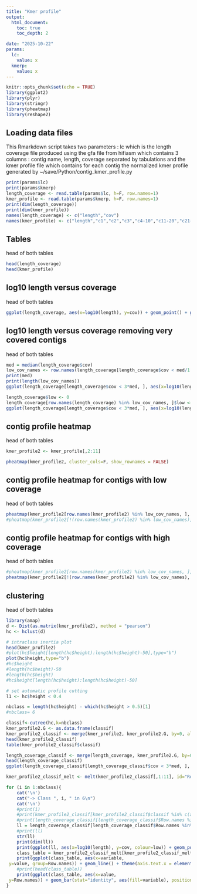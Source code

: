 ```yaml
---
title: "Kmer profile"
output: 
  html_document:
    toc: true
    toc_depth: 2

date: "2025-10-22"
params:
  lc:
    value: x
  kmerp:
    value: x
---
```


```r
knitr::opts_chunk$set(echo = TRUE)
library(ggplot2)
library(plyr)
library(stringr)
library(pheatmap)
library(reshape2)
```

## Loading data files

This Rmarkdown script takes two parameters : lc which is the length coverage file produced using the gfa file from hifiasm which contains 3 columns : contig name, length, coverage separated by tabulations and the kmer profile file which contains for each contig the normalized kmer profile generated by ~/save/Python/contig_kmer_profile.py

```r
print(params$lc)
print(params$kmerp)
length_coverage <- read.table(params$lc, h=F, row.names=1)
kmer_profile <- read.table(params$kmerp, h=F, row.names=1)
print(dim(length_coverage))
print(dim(kmer_profile))
names(length_coverage) <- c("length","cov")
names(kmer_profile) <- c("length","c1","c2","c3","c4-10","c11-20","c21-100","c101-1000","c1001-10000","c10001-100000","c100001+")
```

## Tables

head of both tables 

```r
head(length_coverage)
head(kmer_profile)
```

## log10 length versus coverage

head of both tables 

```r
ggplot(length_coverage, aes(x=log10(length), y=cov)) + geom_point() + geom_density2d()
```

## log10 length versus coverage removing very covered contigs 

head of both tables 

```r
med = median(length_coverage$cov)
low_cov_names <- row.names(length_coverage[length_coverage$cov < med/1.5 & length_coverage$length < 500000, ])
print(med)
print(length(low_cov_names))
ggplot(length_coverage[length_coverage$cov < 3*med, ], aes(x=log10(length), y=cov)) + geom_point() + geom_density2d()

length_coverage$low <- 0
length_coverage[row.names(length_coverage) %in% low_cov_names, ]$low <- 1 
ggplot(length_coverage[length_coverage$cov < 3*med, ], aes(x=log10(length), y=cov, colour=low)) + geom_point() + geom_density2d()
```

## contig profile heatmap

head of both tables 

```r
kmer_profile2 <- kmer_profile[,2:11]

pheatmap(kmer_profile2, cluster_cols=F, show_rownames = FALSE)
```


## contig profile heatmap for contigs with low coverage

head of both tables 

```r

pheatmap(kmer_profile2[row.names(kmer_profile2) %in% low_cov_names, ], cluster_cols=F, show_rownames = FALSE)
#pheatmap(kmer_profile2[!(row.names(kmer_profile2) %in% low_cov_names), ], cluster_cols=F)
```

## contig profile heatmap for contigs with high coverage

head of both tables 

```r

#pheatmap(kmer_profile2[row.names(kmer_profile2) %in% low_cov_names, ], cluster_cols=F)
pheatmap(kmer_profile2[!(row.names(kmer_profile2) %in% low_cov_names), ], cluster_cols=F, show_rownames = FALSE)
```
 
## clustering 

head of both tables 

```r
library(amap)
d <- Dist(as.matrix(kmer_profile2), method = "pearson")
hc <- hclust(d) 

# intraclass inertia plot 
head(kmer_profile2)
#plot(hc$height[length(hc$height):length(hc$height)-50],type="b")
plot(hc$height,type="b")
#hc$height
#length(hc$height)-50
#length(hc$height)
#hc$height[length(hc$height):length(hc$height)-50]

# set automatic profile cutting 
l1 <- hc$height < 0.4

nbclass = length(hc$height) - which(hc$height > 0.5)[1]
#nbclass= 6 

classif<-cutree(hc,k=nbclass)
kmer_profile2.G <- as.data.frame(classif)
kmer_profile2_classif <- merge(kmer_profile2, kmer_profile2.G, by=0, all=TRUE)
head(kmer_profile2_classif)
table(kmer_profile2_classif$classif)

length_coverage_classif <- merge(length_coverage, kmer_profile2.G, by=0, all=TRUE)
head(length_coverage_classif)
ggplot(length_coverage_classif[length_coverage_classif$cov < 3*med, ], aes(x=log10(length), y=cov, colour=as.factor(classif))) + geom_point() # + geom_density2d()

kmer_profile2_classif_melt <- melt(kmer_profile2_classif[,1:11], id="Row.names")

for (i in 1:nbclass){
    cat('\n')  
    cat("-> Class ", i, " in 6\n")
    cat('\n')
    #print(i)
    #print(kmer_profile2_classif[kmer_profile2_classif$classif %in% c(as.character(i)),]$Row.names)
    #print(length_coverage_classif[length_coverage_classif$Row.names %in% kmer_profile2_classif[kmer_profile2_classif$classif %in% c(as.character(i)),]$Row.names,])
    ll = length_coverage_classif[length_coverage_classif$Row.names %in% kmer_profile2_classif[kmer_profile2_classif$classif %in% c(as.character(i)),]$Row.names,]
    #print(ll)
    str(ll)
    print(dim(ll))
    print(ggplot(ll, aes(x=log10(length), y=cov, colour=low)) + geom_point())
    class_table = kmer_profile2_classif_melt[kmer_profile2_classif_melt$Row.names %in% kmer_profile2_classif[kmer_profile2_classif$classif %in% c(as.character(i)),]$Row.names,]
    print(ggplot(class_table, aes(x=variable,
 y=value, group=Row.names)) + geom_line() + theme(axis.text.x = element_text(angle = 90, hjust = 1)))
    #print(head(class_table))
    print(ggplot(class_table, aes(x=value, 
 y=Row.names)) + geom_bar(stat="identity", aes(fill=variable), position = position_stack(reverse = TRUE)) + theme(axis.text.x = element_text(angle = 90, hjust = 1), axis.text.y=element_blank()))
}

```
